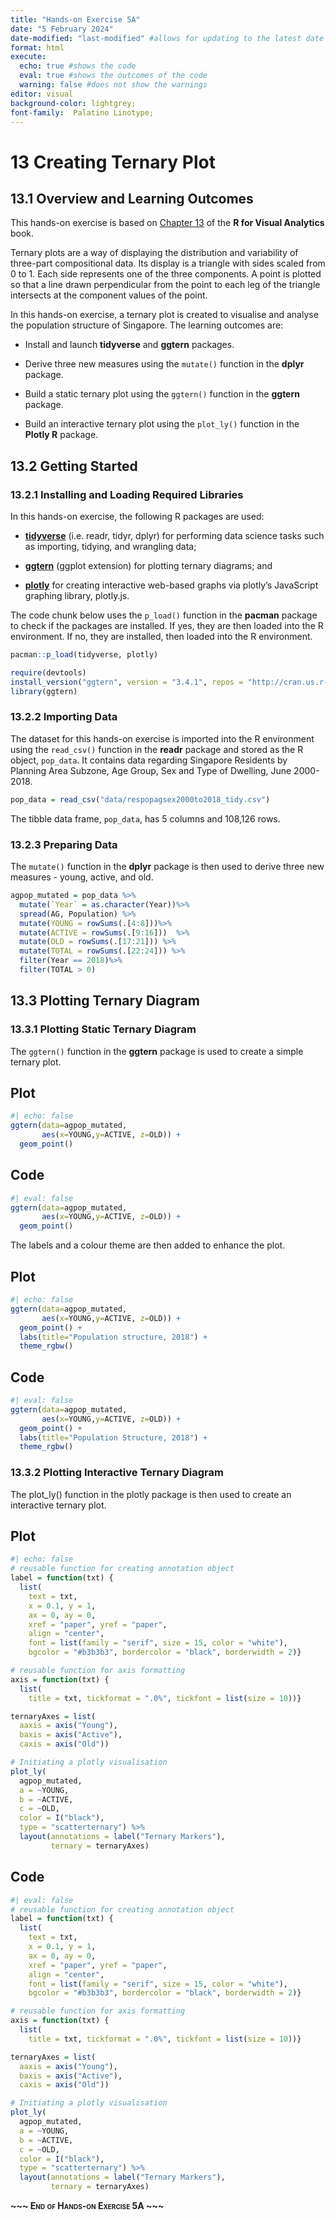 ```yaml
---
title: "Hands-on Exercise 5A"
date: "5 February 2024"
date-modified: "last-modified" #allows for updating to the latest date
format: html
execute: 
  echo: true #shows the code
  eval: true #shows the outcomes of the code
  warning: false #does not show the warnings
editor: visual
background-color: lightgrey;
font-family:  Palatino Linotype;
---
```


# 13 Creating Ternary Plot

## 13.1 Overview and Learning Outcomes

This hands-on exercise is based on [Chapter 13](https://r4va.netlify.app/chap13) of the **R for Visual Analytics** book.

Ternary plots are a way of displaying the distribution and variability of three-part compositional data. Its display is a triangle with sides scaled from 0 to 1. Each side represents one of the three components. A point is plotted so that a line drawn perpendicular from the point to each leg of the triangle intersects at the component values of the point.

In this hands-on exercise, a ternary plot is created to visualise and analyse the population structure of Singapore. The learning outcomes are:

-   Install and launch **tidyverse** and **ggtern** packages.

-   Derive three new measures using the `mutate()` function in the **dplyr** package.

-   Build a static ternary plot using the `ggtern()` function in the **ggtern** package.

-   Build an interactive ternary plot using the `plot_ly()` function in the **Plotly R** package.

## 13.2 Getting Started

### 13.2.1 Installing and Loading Required Libraries

In this hands-on exercise, the following R packages are used:

-   [**tidyverse**](https://www.tidyverse.org/) (i.e. readr, tidyr, dplyr) for performing data science tasks such as importing, tidying, and wrangling data;

-   [**ggtern**](http://www.ggtern.com/) (ggplot extension) for plotting ternary diagrams; and

-   [**plotly**](https://plot.ly/r/) for creating interactive web-based graphs via plotly's JavaScript graphing library, plotly.js.

The code chunk below uses the `p_load()` function in the **pacman** package to check if the packages are installed. If yes, they are then loaded into the R environment. If no, they are installed, then loaded into the R environment.

```r
pacman::p_load(tidyverse, plotly)
```

```r
require(devtools)
install_version("ggtern", version = "3.4.1", repos = "http://cran.us.r-project.org")
library(ggtern)
```

### 13.2.2 Importing Data

The dataset for this hands-on exercise is imported into the R environment using the `read_csv()` function in the **readr** package and stored as the R object, `pop_data`. It contains data regarding Singapore Residents by Planning Area Subzone, Age Group, Sex and Type of Dwelling, June 2000-2018.

```r
pop_data = read_csv("data/respopagsex2000to2018_tidy.csv") 
```

The tibble data frame, `pop_data`, has 5 columns and 108,126 rows.

### 13.2.3 Preparing Data

The `mutate()` function in the **dplyr** package is then used to derive three new measures - young, active, and old.

```r
agpop_mutated = pop_data %>%
  mutate(`Year` = as.character(Year))%>%
  spread(AG, Population) %>%
  mutate(YOUNG = rowSums(.[4:8]))%>%
  mutate(ACTIVE = rowSums(.[9:16]))  %>%
  mutate(OLD = rowSums(.[17:21])) %>%
  mutate(TOTAL = rowSums(.[22:24])) %>%
  filter(Year == 2018)%>%
  filter(TOTAL > 0)
```

## 13.3 Plotting Ternary Diagram

### 13.3.1 Plotting Static Ternary Diagram

The `ggtern()` function in the **ggtern** package is used to create a simple ternary plot.

::: panel-tabset
## Plot

```r
#| echo: false
ggtern(data=agpop_mutated,
       aes(x=YOUNG,y=ACTIVE, z=OLD)) +
  geom_point()
```

## Code

```r
#| eval: false
ggtern(data=agpop_mutated,
       aes(x=YOUNG,y=ACTIVE, z=OLD)) +
  geom_point()
```
:::

The labels and a colour theme are then added to enhance the plot.

::: panel-tabset
## Plot

```r
#| echo: false
ggtern(data=agpop_mutated, 
       aes(x=YOUNG,y=ACTIVE, z=OLD)) +
  geom_point() +
  labs(title="Population structure, 2018") +
  theme_rgbw()
```

## Code

```r
#| eval: false
ggtern(data=agpop_mutated, 
       aes(x=YOUNG,y=ACTIVE, z=OLD)) +
  geom_point() +
  labs(title="Population Structure, 2018") +
  theme_rgbw()
```
:::

### 13.3.2 Plotting Interactive Ternary Diagram

The plot_ly() function in the plotly package is then used to create an interactive ternary plot.

::: panel-tabset
## Plot

```r
#| echo: false
# reusable function for creating annotation object
label = function(txt) {
  list(
    text = txt, 
    x = 0.1, y = 1,
    ax = 0, ay = 0,
    xref = "paper", yref = "paper", 
    align = "center",
    font = list(family = "serif", size = 15, color = "white"),
    bgcolor = "#b3b3b3", bordercolor = "black", borderwidth = 2)}

# reusable function for axis formatting
axis = function(txt) {
  list(
    title = txt, tickformat = ".0%", tickfont = list(size = 10))}

ternaryAxes = list(
  aaxis = axis("Young"), 
  baxis = axis("Active"), 
  caxis = axis("Old"))

# Initiating a plotly visualisation 
plot_ly(
  agpop_mutated, 
  a = ~YOUNG, 
  b = ~ACTIVE, 
  c = ~OLD, 
  color = I("black"), 
  type = "scatterternary") %>%
  layout(annotations = label("Ternary Markers"), 
         ternary = ternaryAxes)
```

## Code

```r
#| eval: false
# reusable function for creating annotation object
label = function(txt) {
  list(
    text = txt, 
    x = 0.1, y = 1,
    ax = 0, ay = 0,
    xref = "paper", yref = "paper", 
    align = "center",
    font = list(family = "serif", size = 15, color = "white"),
    bgcolor = "#b3b3b3", bordercolor = "black", borderwidth = 2)}

# reusable function for axis formatting
axis = function(txt) {
  list(
    title = txt, tickformat = ".0%", tickfont = list(size = 10))}

ternaryAxes = list(
  aaxis = axis("Young"), 
  baxis = axis("Active"), 
  caxis = axis("Old"))

# Initiating a plotly visualisation 
plot_ly(
  agpop_mutated, 
  a = ~YOUNG, 
  b = ~ACTIVE, 
  c = ~OLD, 
  color = I("black"), 
  type = "scatterternary") %>%
  layout(annotations = label("Ternary Markers"), 
         ternary = ternaryAxes)
```
:::

[**\~\~\~ End of Hands-on Exercise 5A \~\~\~**]{.smallcaps}
